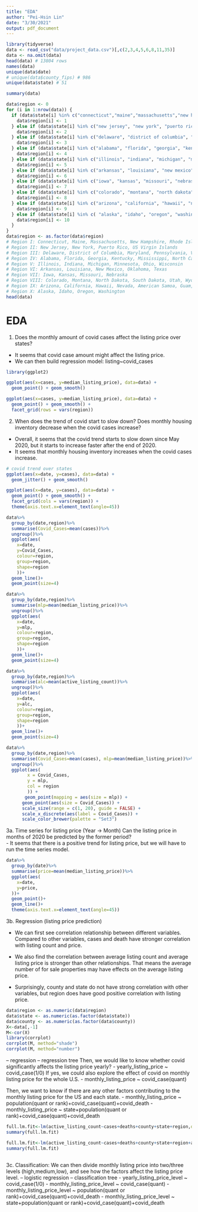 ```yaml
---
title: "EDA"
author: "Pei-Hsin Lin"
date: "3/30/2021"
output: pdf_document
---
```


```r
library(tidyverse)
data <- read_csv("data/project_data.csv")[,c(2,3,4,5,6,8,11,35)]
data <- na.omit(data)
head(data) # 13804 rows
names(data)
unique(data$date)
# unique(data$county_fips) # 986
unique(data$state) # 51
```

```r
summary(data)
```


```r
data$region <- 0
for (i in 1:nrow(data)) {
  if (data$state[i] %in% c("connecticut","maine","massachusetts","new hampshire","rhode island", "vermont")) {
    data$region[i] <- 1
  } else if (data$state[i] %in% c("new jersey", "new york", "puerto rico")) {
    data$region[i] <- 2
  } else if (data$state[i] %in% c("delaware", "district of columbia", "maryland", "pennsylvania", "virginia", "west virginia")) {
    data$region[i] <- 3
  } else if (data$state[i] %in% c("alabama", "florida", "georgia", "kentucky", "mississippi", "north carolina", "south carolina", "tennessee")) {
    data$region[i] <- 4
  } else if (data$state[i] %in% c("illinois", "indiana", "michigan", "minnesota", "ohio", "wisconsin")) {
    data$region[i] <- 5
  } else if (data$state[i] %in% c("arkansas", "louisiana", "new mexico", "oklahoma", "texas")) {
    data$region[i] <- 6
  } else if (data$state[i] %in% c("iowa", "kansas", "missouri", "nebraska")) {
    data$region[i] <- 7
  } else if (data$state[i] %in% c("colorado", "montana", "north dakota", "south dakota", "utah", "wyoming")) {
    data$region[i] <- 8
  } else if (data$state[i] %in% c("arizona", "california", "hawaii", "nevada", "american samoa", "guam", "northern mariana islands")) {
    data$region[i] <- 9
  } else if (data$state[i] %in% c( "alaska", "idaho", "oregon", "washington")) {
    data$region[i] <- 10
  }
}
data$region <- as.factor(data$region)
# Region I: Connecticut, Maine, Massachusetts, New Hampshire, Rhode Island, Vermont
# Region II: New Jersey, New York, Puerto Rico, US Virgin Islands
# Region III: Delaware, District of Columbia, Maryland, Pennsylvania, Virginia, West Virginia
# Region IV: Alabama, Florida, Georgia, Kentucky, Mississippi, North Carolina, South Carolina, Tennessee
# Region V: Illinois, Indiana, Michigan, Minnesota, Ohio, Wisconsin
# Region VI: Arkansas, Louisiana, New Mexico, Oklahoma, Texas
# Region VII: Iowa, Kansas, Missouri, Nebraska
# Region VIII: Colorado, Montana, North Dakota, South Dakota, Utah, Wyoming
# Region IX: Arizona, California, Hawaii, Nevada, American Samoa, Guam, Northern Mariana Islands
# Region X: Alaska, Idaho, Oregon, Washington
head(data)
```


# EDA
1. Does the monthly amount of covid cases affect the listing price over states?
- It seems that covid case amount might affect the listing price. 
- We can then build regression model: listing~covid_cases

```r
library(ggplot2)
```

```r
ggplot(aes(x=cases, y=median_listing_price), data=data) + 
  geom_point() + geom_smooth() 
```

```r
ggplot(aes(x=cases, y=median_listing_price), data=data) + 
  geom_point() + geom_smooth() +
  facet_grid(rows = vars(region))
```


2. When does the trend of covid start to slow down? 
   Does monthly housing inventory decrease when the covid cases increase?
- Overall, it seems that the covid trend starts to slow down since May 2020, but it starts to increase faster after the end of 2020.
- It seems that monthly housing inventory increases when the covid cases increase.

```r
# covid trend over states
ggplot(aes(x=date, y=cases), data=data) +
  geom_jitter() + geom_smooth()
```

```r
ggplot(aes(x=date, y=cases), data=data) + 
  geom_point() + geom_smooth() +
  facet_grid(cols = vars(region)) +
  theme(axis.text.x=element_text(angle=45))
```

```r
data%>%
  group_by(date,region)%>%
  summarise(Covid_Cases=mean(cases))%>%
  ungroup()%>%
  ggplot(aes(
    x=date,
    y=Covid_Cases,
    colour=region,
    group=region,
    shape=region
    ))+
  geom_line()+
  geom_point(size=4)
```

```r
data%>%
  group_by(date,region)%>%
  summarise(mlp=mean(median_listing_price))%>%
  ungroup()%>%
  ggplot(aes(
    x=date,
    y=mlp,
    colour=region,
    group=region,
    shape=region
    ))+
  geom_line()+
  geom_point(size=4)

data%>%
  group_by(date,region)%>%
  summarise(alc=mean(active_listing_count))%>%
  ungroup()%>%
  ggplot(aes(
    x=date,
    y=alc,
    colour=region,
    group=region,
    shape=region
    ))+
  geom_line()+
  geom_point(size=4)

```
```r
data%>%
  group_by(date,region)%>%
  summarise(Covid_Cases=mean(cases), mlp=mean(median_listing_price))%>%
  ungroup()%>%
  ggplot(aes(
        x = Covid_Cases,
        y = mlp,
        col = region
        )) +
       geom_point(mapping = aes(size = mlp)) +
      geom_point(aes(size = Covid_Cases)) +
      scale_size(range = c(1, 20), guide = FALSE) +
      scale_x_discrete(aes(label = Covid_Cases)) +
      scale_color_brewer(palette = "Set3")
```

3a. Time series for listing price (Year → Month)
    Can the listing price in months of 2020 be predicted by the former period?    
    - It seems that there is a positive trend for listing price, but we will have to run the time series model. 

```r
data%>%
  group_by(date)%>%
  summarise(price=mean(median_listing_price))%>%
  ggplot(aes(
    x=date,
    y=price,
  ))+
  geom_point()+
  geom_line()+
  theme(axis.text.x=element_text(angle=45))
```
 
3b. Regression (listing price prediction)

- We can first see correlation relationship between different variables. Compared to other variables, cases and death have stronger correlation with listing count and price. 

- We also find the correlation between average listing count and average listing price is stronger than other relationships. That means the average number of for sale properties may have effects on the average listing price.

- Surprisingly, county and state do not have strong correlation with other variables, but region does have good positive correlation with listing price.

```r
data$region <- as.numeric(data$region)
data$state <- as.numeric(as.factor(data$state))
data$county <- as.numeric(as.factor(data$county))
X<-data[,-1]
M<-cor(X)
library(corrplot)
corrplot(M, method="shade")
corrplot(M, method="number")
```
-- regression
-- regression tree
Then, we would like to know whether covid significantly affects the listing price yearly?
- yearly_listing_price ~ covid_case(1/0)
If yes, we could also explore the effect of covid on monthly listing price for the whole U.S.
- monthly_listing_price ~ covid_case(quant)
 
Then, we want to know if there are any other factors contributing to the monthly listing price 
for the US and each state.
- monthly_listing_price ~ population(quant or rank)+covid_case(quant)+covid_death
- monthly_listing_price ~ state+population(quant or rank)+covid_case(quant)+covid_death
```r
full.lm.fit<-lm(active_listing_count~cases+deaths+county+state+region,data = data)
summary(full.lm.fit)
```

```r
full.lm.fit<-lm(active_listing_count~cases+deaths+county+state+region+average_listing_price,data = data)
summary(full.lm.fit)
```

```r

```
 
3c. Classification:
We can then divide monthly listing price into two/three levels (high,medium,low), and see 
how the factors affect the listing price level.
-- logistic regression
-- classification tree
- yearly_listing_price_level ~ covid_case(1/0)
- monthly_listing_price_level ~ covid_case(quant)
- monthly_listing_price_level ~ population(quant or rank)+covid_case(quant)+covid_death
- monthly_listing_price_level ~ state+population(quant or rank)+covid_case(quant)+covid_death











